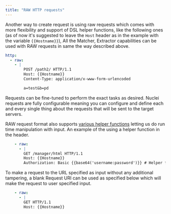 ```yaml
---
title: "RAW HTTP requests"
---
```

Another way to create request is using raw requests which comes with more flexibility and support of DSL helper functions, like the following ones (as of now it's suggested to leave the `Host` header as in the example with the variable `{{Hostname}}`), All the Matcher, Extractor capabilities can be used with RAW requests in same the way described above. 

```yaml
http:
  - raw:
    - |
        POST /path2/ HTTP/1.1
        Host: {{Hostname}}
        Content-Type: application/x-www-form-urlencoded

        a=test&b=pd
```
Requests can be fine-tuned to perform the exact tasks as desired. Nuclei requests are fully configurable meaning you can configure and define each and every single thing about the requests that will be sent to the target servers.

RAW request format also supports [various helper functions](/template-guide/helper-functions/) letting us do run time manipulation with input. An example of the using a helper function in the header. 

```yaml
    - raw:
      - |
        GET /manager/html HTTP/1.1
        Host: {{Hostname}}
        Authorization: Basic {{base64('username:password')}} # Helper function to encode input at run time.
```

To make a request to the URL specified as input without any additional tampering, a blank Request URI can be used as specified below which will make the request to user specified input.

```yaml
    - raw:
      - |
        GET HTTP/1.1
        Host: {{Hostname}}
```

